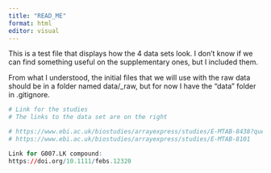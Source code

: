 ```yaml
---
title: "READ_ME"
format: html
editor: visual
---
```


This is a test file that displays how the 4 data sets look. I don't know if we can find something useful on the supplementary ones, but I included them.

From what I understood, the initial files that we will use with the raw data should be in a folder named data/\_raw, but for now I have the "data" folder in .gitignore.

```r
# Link for the studies
# The links to the data set are on the right

# https://www.ebi.ac.uk/biostudies/arrayexpress/studies/E-MTAB-8438?query=G007-LK
# https://www.ebi.ac.uk/biostudies/arrayexpress/studies/E-MTAB-8101

Link for G007.LK compound:
https://doi.org/10.1111/febs.12320
```
